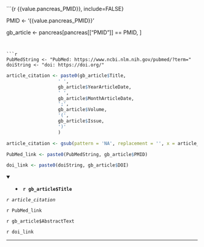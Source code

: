 <!-- ### Article {{i}} -->

<!-- #### Article `r '{{value.pancreas_PMID}}'`. -->

```{r {{value.pancreas_PMID}}, include=FALSE}

PMID <- '{{value.pancreas_PMID}}'

gb_article <- pancreas[pancreas[["PMID"]] == PMID, ]


```


```r
PubMedString <- "PubMed: https://www.ncbi.nlm.nih.gov/pubmed/?term="
doiString <- "doi: https://doi.org/"
```


```r

article_citation <- paste0(gb_article$Title,
                   ' ',
                   gb_article$YearArticleDate,
                   ' ',
                   gb_article$MonthArticleDate,
                   ';',
                   gb_article$Volume,
                   '(',
                   gb_article$Issue,
                   ')'
                   )

article_citation <- gsub(pattern = 'NA', replacement = '', x = article_citation)

PubMed_link <- paste0(PubMedString, gb_article$PMID)

doi_link <- paste0(doiString, gb_article$DOI)

```



<details open> <summary>
- **`r gb_article$Title`**
</summary>

*`r article_citation`*

`r PubMed_link`

`r gb_article$AbstractText`

`r doi_link`

</details>

---


